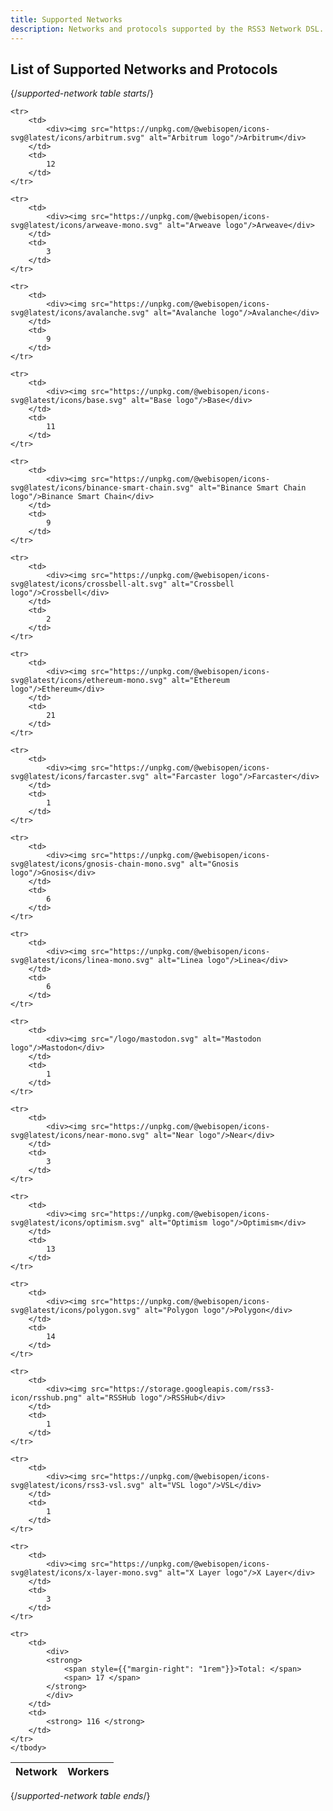 ```yaml
---
title: Supported Networks
description: Networks and protocols supported by the RSS3 Network DSL.
---
```


## List of Supported Networks and Protocols

{/*supported-network table starts*/}


<table id="network-table">
	<thead>
		<tr>
			<th>Network</th>
			<th>Workers</th>
		</tr>
	</thead>
	<tbody>

	<tr>
		<td>
			<div><img src="https://unpkg.com/@webisopen/icons-svg@latest/icons/arbitrum.svg" alt="Arbitrum logo"/>Arbitrum</div>
		</td>
		<td>
			12
		</td>
	</tr>
	
	<tr>
		<td>
			<div><img src="https://unpkg.com/@webisopen/icons-svg@latest/icons/arweave-mono.svg" alt="Arweave logo"/>Arweave</div>
		</td>
		<td>
			3
		</td>
	</tr>
	
	<tr>
		<td>
			<div><img src="https://unpkg.com/@webisopen/icons-svg@latest/icons/avalanche.svg" alt="Avalanche logo"/>Avalanche</div>
		</td>
		<td>
			9
		</td>
	</tr>
	
	<tr>
		<td>
			<div><img src="https://unpkg.com/@webisopen/icons-svg@latest/icons/base.svg" alt="Base logo"/>Base</div>
		</td>
		<td>
			11
		</td>
	</tr>
	
	<tr>
		<td>
			<div><img src="https://unpkg.com/@webisopen/icons-svg@latest/icons/binance-smart-chain.svg" alt="Binance Smart Chain logo"/>Binance Smart Chain</div>
		</td>
		<td>
			9
		</td>
	</tr>
	
	<tr>
		<td>
			<div><img src="https://unpkg.com/@webisopen/icons-svg@latest/icons/crossbell-alt.svg" alt="Crossbell logo"/>Crossbell</div>
		</td>
		<td>
			2
		</td>
	</tr>
	
	<tr>
		<td>
			<div><img src="https://unpkg.com/@webisopen/icons-svg@latest/icons/ethereum-mono.svg" alt="Ethereum logo"/>Ethereum</div>
		</td>
		<td>
			21
		</td>
	</tr>
	
	<tr>
		<td>
			<div><img src="https://unpkg.com/@webisopen/icons-svg@latest/icons/farcaster.svg" alt="Farcaster logo"/>Farcaster</div>
		</td>
		<td>
			1
		</td>
	</tr>
	
	<tr>
		<td>
			<div><img src="https://unpkg.com/@webisopen/icons-svg@latest/icons/gnosis-chain-mono.svg" alt="Gnosis logo"/>Gnosis</div>
		</td>
		<td>
			6
		</td>
	</tr>
	
	<tr>
		<td>
			<div><img src="https://unpkg.com/@webisopen/icons-svg@latest/icons/linea-mono.svg" alt="Linea logo"/>Linea</div>
		</td>
		<td>
			6
		</td>
	</tr>
	
	<tr>
		<td>
			<div><img src="/logo/mastodon.svg" alt="Mastodon logo"/>Mastodon</div>
		</td>
		<td>
			1
		</td>
	</tr>
	
	<tr>
		<td>
			<div><img src="https://unpkg.com/@webisopen/icons-svg@latest/icons/near-mono.svg" alt="Near logo"/>Near</div>
		</td>
		<td>
			3
		</td>
	</tr>
	
	<tr>
		<td>
			<div><img src="https://unpkg.com/@webisopen/icons-svg@latest/icons/optimism.svg" alt="Optimism logo"/>Optimism</div>
		</td>
		<td>
			13
		</td>
	</tr>
	
	<tr>
		<td>
			<div><img src="https://unpkg.com/@webisopen/icons-svg@latest/icons/polygon.svg" alt="Polygon logo"/>Polygon</div>
		</td>
		<td>
			14
		</td>
	</tr>
	
	<tr>
		<td>
			<div><img src="https://storage.googleapis.com/rss3-icon/rsshub.png" alt="RSSHub logo"/>RSSHub</div>
		</td>
		<td>
			1
		</td>
	</tr>
	
	<tr>
		<td>
			<div><img src="https://unpkg.com/@webisopen/icons-svg@latest/icons/rss3-vsl.svg" alt="VSL logo"/>VSL</div>
		</td>
		<td>
			1
		</td>
	</tr>
	
	<tr>
		<td>
			<div><img src="https://unpkg.com/@webisopen/icons-svg@latest/icons/x-layer-mono.svg" alt="X Layer logo"/>X Layer</div>
		</td>
		<td>
			3
		</td>
	</tr>
	
	<tr>
		<td>
			<div>
			<strong>
				<span style={{"margin-right": "1rem"}}>Total: </span>
				<span> 17 </span>
			</strong>
			</div>
		</td>
		<td>
			<strong> 116 </strong>
		</td>
	</tr>
	</tbody>
</table>


{/*supported-network table ends*/}
